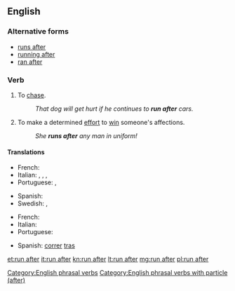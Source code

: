 ==English==

===Alternative forms===
* [[runs after]]
* [[running after]]
* [[ran after]]

===Verb===
{{head|en|verb|head=[[run]] [[after]]}}

# To [[chase]].
#: ''That dog will get hurt if he continues to '''run after''' cars.''
# To make a determined [[effort]] to [[win]] someone's affections.
#: ''She '''runs after''' any man in uniform!''

====Translations====
{{trans-top|chase}}
* French: {{t+|fr|courir après}}
* Italian: {{t+|it|rincorrere}}, {{t+|it|cacciare}}, {{t+|it|inseguire}}, {{t|it|correre dietro}}
* Portuguese: {{t|pt|correr atrás}}, {{t+|pt|perseguir}}
{{trans-mid}}
* Spanish: {{t+|es|perseguir}}
* Swedish: {{t+|sv|jaga}}, {{t|sv|jaga efter}}
{{trans-bottom}}

{{trans-top|effort to win someone's affections}}
* French: {{t+|fr|courir après}}
* Italian: {{t|it|andare dietro}}
* Portuguese: {{t|pt|correr atrás}}
{{trans-mid}}
* Spanish: [[correr]] [[tras]]
{{trans-bottom}}

[[Category:English phrasal verbs]]
[[Category:English phrasal verbs with particle (after)]]

[[et:run after]]
[[it:run after]]
[[kn:run after]]
[[lt:run after]]
[[mg:run after]]
[[pl:run after]]
